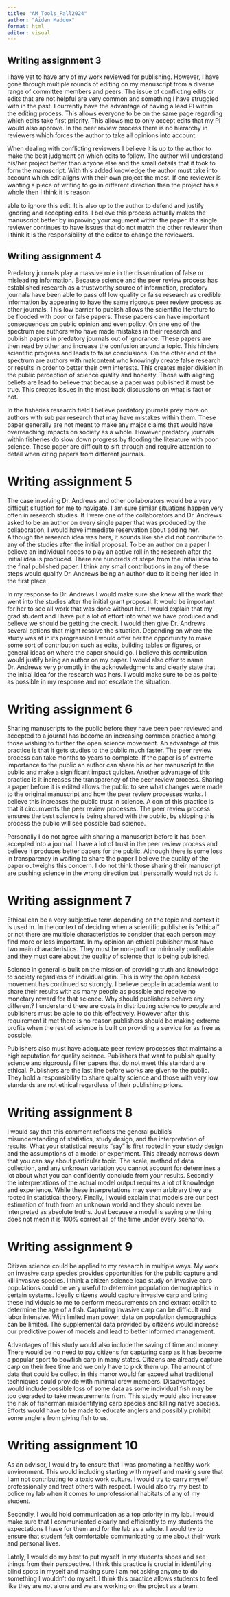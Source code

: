 ---
title: "AM_Tools_Fall2024"
author: "Aiden Maddux"
format: html
editor: visual
---

## Writing assignment 3

I have yet to have any of my work reviewed for publishing. However, I have gone through multiple rounds of editing on my manuscript from a diverse range of committee members and peers. The issue of conflicting edits or edits that are not helpful are very common and something I have struggled with in the past. I currently have the advantage of having a lead PI within the editing process. This allows everyone to be on the same page regarding which edits take first priority. This allows me to only accept edits that my PI would also approve. In the peer review process there is no hierarchy in reviewers which forces the author to take all opinions into account.

When dealing with conflicting reviewers I believe it is up to the author to make the best judgment on which edits to follow. The author will understand his/her project better than anyone else and the small details that it took to form the manuscript. With this added knowledge the author must take into account which edit aligns with their own project the most. If one reviewer is wanting a piece of writing to go in different direction than the project has a whole then I think it is reason

able to ignore this edit. It is also up to the author to defend and justify ignoring and accepting edits. I believe this process actually makes the manuscript better by improving your argument within the paper. If a single reviewer continues to have issues that do not match the other reviewer then I think it is the responsibility of the editor to change the reviewers.

## Writing assignment 4

Predatory journals play a massive role in the dissemination of false or misleading information. Because science and the peer review process has established research as a trustworthy source of information, predatory journals have been able to pass off low quality or false research as credible information by appearing to have the same rigorous peer review process as other journals. This low barrier to publish allows the scientific literature to be flooded with poor or false papers. These papers can have important consequences on public opinion and even policy. On one end of the spectrum are authors who have made mistakes in their research and publish papers in predatory journals out of ignorance. These papers are then read by other and increase the confusion around a topic. This hinders scientific progress and leads to false conclusions. On the other end of the spectrum are authors with malcontent who knowingly create false research or results in order to better their own interests. This creates major division in the public perception of science quality and honesty. Those with aligning beliefs are lead to believe that because a paper was published it must be true. This creates issues in the most back discussions on what is fact or not.

In the fisheries research field I believe predatory journals prey more on authors with sub par research that may have mistakes within them. These paper generally are not meant to make any major claims that would have overreaching impacts on society as a whole. However predatory journals within fisheries do slow down progress by flooding the literature with poor science. These paper are difficult to sift through and require attention to detail when citing papers from different journals.

# Writing assignment 5

The case involving Dr. Andrews and other collaborators would be a very difficult situation for me to navigate. I am sure similar situations happen very often in research studies. If I were one of the collaborators and Dr. Andrews asked to be an author on every single paper that was produced by the collaboration, I would have immediate reservation about adding her. Although the research idea was hers, it sounds like she did not contribute to any of the studies after the initial proposal. To be an author on a paper I believe an individual needs to play an active roll in the research after the initial idea is produced. There are hundreds of steps from the initial idea to the final published paper. I think any small contributions in any of these steps would qualify Dr. Andrews being an author due to it being her idea in the first place.

In my response to Dr. Andrews I would make sure she knew all the work that went into the studies after the initial grant proposal. It would be important for her to see all work that was done without her. I would explain that my grad student and I have put a lot of effort into what we have produced and believe we should be getting the credit. I would then give Dr. Andrews several options that might resolve the situation. Depending on where the study was at in its progression I would offer her the opportunity to make some sort of contribution such as edits, building tables or figures, or general ideas on where the paper should go. I believe this contribution would justify being an author on my paper. I would also offer to name Dr. Andrews very promptly in the acknowledgments and clearly state that the initial idea for the research was hers. I would make sure to be as polite as possible in my response and not escalate the situation.

# Writing assignment 6

Sharing manuscripts to the public before they have been peer reviewed and accepted to a journal has become an increasing common practice among those wishing to further the open science movement. An advantage of this practice is that it gets studies to the public much faster. The peer review process can take months to years to complete. If the paper is of extreme importance to the public an author can share his or her manuscript to the public and make a significant impact quicker. Another advantage of this practice is it increases the transparency of the peer review process. Sharing a paper before it is edited allows the public to see what changes were made to the original manuscript and how the peer review processes works. I believe this increases the public trust in science. A con of this practice is that it circumvents the peer review processes. The peer review process ensures the best science is being shared with the public, by skipping this process the public will see possible bad science.

Personally I do not agree with sharing a manuscript before it has been accepted into a journal. I have a lot of trust in the peer review process and believe it produces better papers for the public. Although there is some loss in transparency in waiting to share the paper I believe the quality of the paper outweighs this concern. I do not think those sharing their manuscript are pushing science in the wrong direction but I personally would not do it.

# Writing assignment 7

Ethical can be a very subjective term depending on the topic and context it is used in. In the context of deciding when a scientific publisher is "ethical" or not there are multiple characteristics to consider that each person may find more or less important. In my opinion an ethical publisher must have two main characteristics. They must be non-profit or minimally profitable and they must care about the quality of science that is being published.

Science in general is built on the mission of providing truth and knowledge to society regardless of individual gain. This is why the open access movement has continued so strongly. I believe people in academia want to share their results with as many people as possible and receive no monetary reward for that science. Why should publishers behave any different? I understand there are costs in distributing science to people and publishers must be able to do this effectively. However after this requirement it met there is no reason publishers should be making extreme profits when the rest of science is built on providing a service for as free as possible.

Publishers also must have adequate peer review processes that maintains a high reputation for quality science. Publishers that want to publish quality science and rigorously filter papers that do not meet this standard are ethical. Publishers are the last line before works are given to the public. They hold a responsibility to share quality science and those with very low standards are not ethical regardless of their publishing prices.

# Writing assignment 8

I would say that this comment reflects the general public's misunderstanding of statistics, study design, and the interpretation of results. What your statistical results "say" is first rooted in your study design and the assumptions of a model or experiment. This already narrows down that you can say about particular topic. The scale, method of data collection, and any unknown variation you cannot account for determines a lot about what you can confidently conclude from your results. Secondly the interpretations of the actual model output requires a lot of knowledge and experience. While these interpretations may seem arbitrary they are rooted in statistical theory. Finally, I would explain that models are our best estimation of truth from an unknown world and they should never be interpreted as absolute truths. Just because a model is saying one thing does not mean it is 100% correct all of the time under every scenario.

# Writing assignment 9

Citizen science could be applied to my research in multiple ways. My work on invasive carp species provides opportunities for the public capture and kill invasive species. I think a citizen science lead study on invasive carp populations could be very useful to determine population demographics in certain systems. Ideally citizens would capture invasive carp and bring these individuals to me to perform measurements on and extract otolith to determine the age of a fish. Capturing invasive carp can be difficult and labor intensive. With limited man power, data on population demographics can be limited. The supplemental data provided by citizens would increase our predictive power of models and lead to better informed management.

Advantages of this study would also include the saving of time and money. There would be no need to pay citizens for capturing carp as it has become a popular sport to bowfish carp in many states. Citizens are already capture carp on their free time and we only have to pick them up. The amount of data that could be collect in this manor would far exceed what traditional techniques could provide with minimal crew members. Disadvantages would include possible loss of some data as some individual fish may be too degraded to take measurements from. This study would also increase the risk of fisherman misidentifying carp species and killing native species. Efforts would have to be made to educate anglers and possiblly prohibit some anglers from giving fish to us.

# Writing assignment 10

As an advisor, I would try to ensure that I was promoting a healthy work environment. This would including starting with myself and making sure that I am not contributing to a toxic work culture. I would try to carry myself professionally and treat others with respect. I would also try my best to police my lab when it comes to unprofessional habitats of any of my student.

Secondly, I would hold communication as a top priority in my lab. I would make sure that I communicated clearly and efficiently to my students the expectations I have for them and for the lab as a whole. I would try to ensure that student felt comfortable communicating to me about their work and personal lives.

Lately, I would do my best to put myself in my students shoes and see things from their perspective. I think this practice is crucial in identifying blind spots in myself and making sure I am not asking anyone to do something I wouldn't do myself. I think this practice allows students to feel like they are not alone and we are working on the project as a team.
